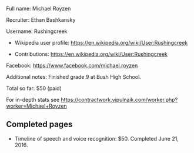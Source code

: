 Full name: Michael Royzen

Recruiter: Ethan Bashkansky

Username: Rushingcreek

* Wikipedia user profile: https://en.wikipedia.org/wiki/User:Rushingcreek

* Contributions: https://en.wikipedia.org/wiki/User:Rushingcreek

Facebook: https://www.facebook.com/michael.royzen

Additional notes: Finished grade 9 at Bush High School.

Total so far: $50 (paid)

For in-depth stats see https://contractwork.vipulnaik.com/worker.php?worker=Michael+Royzen

== Completed pages ==

* Timeline of speech and voice recognition: $50. Completed June 21, 2016.

